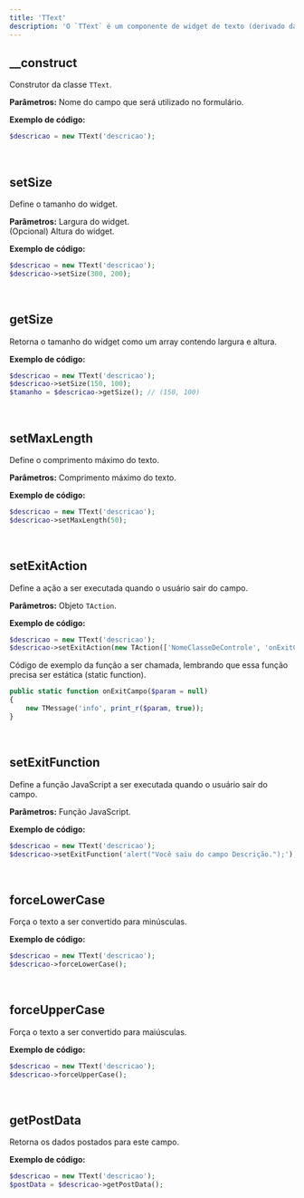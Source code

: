 ```yaml
---
title: 'TText'
description: 'O `TText` é um componente de widget de texto (derivado da classe `TField`).'
---
```


## __construct
Construtor da classe `TText`.

**Parâmetros:**
<ResponseField name="$name" type="mixed" required>Nome do campo que será utilizado no formulário.</ResponseField>

**Exemplo de código:**
```php
$descricao = new TText('descricao');
```

<br/>

## setSize
Define o tamanho do widget.

**Parâmetros:**
<ResponseField name="$width" type="mixed" required>Largura do widget.</ResponseField><br/>
<ResponseField name="$height" type="mixed" default="NULL">(Opcional) Altura do widget.</ResponseField>

**Exemplo de código:**
```php
$descricao = new TText('descricao');
$descricao->setSize(300, 200);
```

<br/>

## getSize
Retorna o tamanho do widget como um array contendo largura e altura.

**Exemplo de código:**
```php
$descricao = new TText('descricao');
$descricao->setSize(150, 100);
$tamanho = $descricao->getSize(); // (150, 100)
```

<br/>

## setMaxLength
Define o comprimento máximo do texto.

**Parâmetros:**
<ResponseField name="$length" type="mixed" required>Comprimento máximo do texto.</ResponseField>

**Exemplo de código:**
```php
$descricao = new TText('descricao');
$descricao->setMaxLength(50);
```

<br/>

## setExitAction
Define a ação a ser executada quando o usuário sair do campo.

**Parâmetros:**
<ResponseField name="$action" type="TAction" required>Objeto `TAction`.</ResponseField>

**Exemplo de código:**
```php
$descricao = new TText('descricao');
$descricao->setExitAction(new TAction(['NomeClasseDeControle', 'onExitCampo']));
```
Código de exemplo da função a ser chamada, lembrando que essa função precisa ser estática (static function).

```php
public static function onExitCampo($param = null)
{
    new TMessage('info', print_r($param, true));
}
```

<br/>

## setExitFunction
Define a função JavaScript a ser executada quando o usuário sair do campo.

**Parâmetros:**
<ResponseField name="$function" type="mixed" required>Função JavaScript.</ResponseField>

**Exemplo de código:**
```php
$descricao = new TText('descricao');
$descricao->setExitFunction('alert("Você saiu do campo Descrição.");');
```

<br/>

## forceLowerCase
Força o texto a ser convertido para minúsculas.

**Exemplo de código:**
```php
$descricao = new TText('descricao');
$descricao->forceLowerCase();
```

<br/>

## forceUpperCase
Força o texto a ser convertido para maiúsculas.

**Exemplo de código:**
```php
$descricao = new TText('descricao');
$descricao->forceUpperCase();
```
<br/>

## getPostData
Retorna os dados postados para este campo.

**Exemplo de código:**
```php
$descricao = new TText('descricao');
$postData = $descricao->getPostData();
```